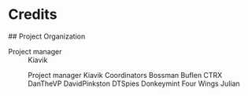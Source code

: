 
# Credits 

<Card>
## Project Organization

<dl>
  <dt>Project manager</dt>
  <dd>Kiavik</dd>
</dl>

<dd>Project manager	    Kiavik
Coordinators		Bossman
			        Buflen
                    CTRX
                    DanTheVP
DavidPinkston
			        DTSpies
			Donkeymint
Four Wings
			Julian
</Card>